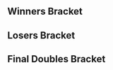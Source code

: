 {{DISPLAYTITLE: Apollo VII: Doubles Bracket}}<!--
-->{{SetGame|melee}}<!--
-->{{Tabs static
|name1=Overview |link1=Apollo/7
|name2=Singles Pools |link2=Apollo/7/Singles Pools
|name3=Singles Bracket |link3=Apollo/7/Singles Bracket
|name4=Doubles Bracket |link4=Apollo/7/Doubles Bracket
|This=4
}}
==Winners Bracket==
{{32DEDoublesWBracketA
<!-- ROUND 1 -->
|r1m1t1p1=The Moon |r1m1t1p1flag=us
|r1m1t1p2=DJ Nintendo |r1m1t1p2flag=us |r1m1t1score={{win}}
|r1m1t2p1=Bye |r1m1t2p1flag=
|r1m1t2p2=Bye |r1m1t2p2flag= |r1m1t2score=
|r1m1win=1

|r1m2t1p1=FF |r1m2t1p1flag=us
|r1m2t1p2=TSB |r1m2t1p2flag=us |r1m2t1score=2
|r1m2t2p1=Ferriswheel |r1m2t2p1flag=us
|r1m2t2p2=Alaneitor |r1m2t2p2flag=mx |r1m2t2score=0
|r1m2win=1

|r1m3t1p1=Wassabi |r1m3t1p1flag=us
|r1m3t1p2=nerd |r1m3t1p2flag=us |r1m3t1score={{win}}
|r1m3t2p1=Bye |r1m3t2p1flag=
|r1m3t2p2=Bye |r1m3t2p2flag= |r1m3t2score=
|r1m3win=1

|r1m4t1p1=Agent |r1m4t1p1flag=us
|r1m4t1p2=Kami |r1m4t1p2flag=us |r1m4t1score={{win}}
|r1m4t2p1=Bye |r1m4t2p1flag=
|r1m4t2p2=Bye |r1m4t2p2flag= |r1m4t2score=
|r1m4win=1

|r1m5t1p1=Zanguzen |r1m5t1p1flag=us
|r1m5t1p2=G$ |r1m5t1p2flag=us |r1m5t1score={{win}}
|r1m5t2p1=Bye |r1m5t2p1flag=
|r1m5t2p2=Bye |r1m5t2p2flag= |r1m5t2score=
|r1m5win=1

|r1m6t1p1=Emil |r1m6t1p1flag=us
|r1m6t1p2=Havok |r1m6t1p2flag=us |r1m6t1score=2
|r1m6t2p1=ToastGhost |r1m6t2p1flag=us
|r1m6t2p2=Wyldfire |r1m6t2p2flag=us |r1m6t2score=0
|r1m6win=1

|r1m7t1p1=Darktooth |r1m7t1p1flag=us
|r1m7t1p2=Animal |r1m7t1p2flag=us |r1m7t1score={{win}}
|r1m7t2p1=Bye |r1m7t2p1flag=
|r1m7t2p2=Bye |r1m7t2p2flag= |r1m7t2score=
|r1m7win=1

|r1m8t1p1=Lego |r1m8t1p1flag=us
|r1m8t1p2=Juiceman |r1m8t1p2flag=us |r1m8t1score={{win}}
|r1m8t2p1=Bye |r1m8t2p1flag=
|r1m8t2p2=Bye |r1m8t2p2flag= |r1m8t2score=
|r1m8win=1

|r1m9t1p1=iBDW |r1m9t1p1flag=us
|r1m9t1p2=2saint |r1m9t1p2flag=us |r1m9t1score={{win}}
|r1m9t2p1=Bye |r1m9t2p1flag=
|r1m9t2p2=Bye |r1m9t2p2flag= |r1m9t2score=
|r1m9win=1

|r1m10t1p1=SpaceGhost |r1m10t1p1flag=us
|r1m10t1p2=Lyric |r1m10t1p2flag=us |r1m10t1score=2
|r1m10t2p1=2%Milk |r1m10t2p1flag=us
|r1m10t2p2=Red Squirrel |r1m10t2p2flag=us |r1m10t2score=0
|r1m10win=1

|r1m11t1p1=Poonslayer7 |r1m11t1p1flag=us
|r1m11t1p2=42nd |r1m11t1p2flag=us |r1m11t1score={{win}}
|r1m11t2p1=Bye |r1m11t2p1flag=
|r1m11t2p2=Bye |r1m11t2p2flag= |r1m11t2score=
|r1m11win=1

|r1m12t1p1=BIG KID |r1m12t1p1flag=us
|r1m12t1p2=Fantik17 |r1m12t1p2flag=us |r1m12t1score={{win}}
|r1m12t2p1=Bye |r1m12t2p1flag=
|r1m12t2p2=Bye |r1m12t2p2flag= |r1m12t2score=
|r1m12win=1

|r1m13t1p1=Hax |r1m13t1p1flag=us
|r1m13t1p2=Syrox |r1m13t1p2flag=us |r1m13t1score={{win}}
|r1m13t2p1=Bye |r1m13t2p1flag=
|r1m13t2p2=Bye |r1m13t2p2flag= |r1m13t2score=
|r1m13win=1

|r1m14t1p1=DarkGenex |r1m14t1p1flag=us
|r1m14t1p2=Guava |r1m14t1p2flag=us |r1m14t1score=2
|r1m14t2p1=Frobey |r1m14t2p1flag=us
|r1m14t2p2=DAIJOUBU? |r1m14t2p2flag=us |r1m14t2score=0
|r1m14win=1

|r1m15t1p1=Beerman |r1m15t1p1flag=us
|r1m15t1p2=Just Jason |r1m15t1p2flag=us |r1m15t1score={{win}}
|r1m15t2p1=Bye |r1m15t2p1flag=
|r1m15t2p2=Bye |r1m15t2p2flag= |r1m15t2score=
|r1m15win=1

|r1m16t1p1=a-on |r1m16t1p1flag=us
|r1m16t1p2=Jib |r1m16t1p2flag=us |r1m16t1score={{win}}
|r1m16t2p1=Bye |r1m16t2p1flag=
|r1m16t2p2=Bye |r1m16t2p2flag= |r1m16t2score=
|r1m16win=1

<!-- ROUND 2 -->
|r2m1t1p1=The Moon |r2m1t1p1flag=us
|r2m1t1p2=DJ Nintendo |r2m1t1p2flag=us |r2m1t1score=2
|r2m1t2p1=FF |r2m1t2p1flag=us
|r2m1t2p2=TSB |r2m1t2p2flag=us |r2m1t2score=0
|r2m1win=1

|r2m2t1p1=Wassabi |r2m2t1p1flag=us
|r2m2t1p2=nerd |r2m2t1p2flag=us |r2m2t1score=2
|r2m2t2p1=Agent |r2m2t2p1flag=us
|r2m2t2p2=Kami |r2m2t2p2flag=us |r2m2t2score=0
|r2m2win=1

|r2m3t1p1=Zanguzen |r2m3t1p1flag=us
|r2m3t1p2=G$ |r2m3t1p2flag=us |r2m3t1score=2
|r2m3t2p1=Emil |r2m3t2p1flag=us
|r2m3t2p2=Havok |r2m3t2p2flag=us |r2m3t2score=0
|r2m3win=1

|r2m4t1p1=Darktooth |r2m4t1p1flag=us
|r2m4t1p2=Animal |r2m4t1p2flag=us |r2m4t1score=2
|r2m4t2p1=Lego |r2m4t2p1flag=us
|r2m4t2p2=Juiceman |r2m4t2p2flag=us |r2m4t2score=1
|r2m4win=1

|r2m5t1p1=iBDW |r2m5t1p1flag=us
|r2m5t1p2=2saint |r2m5t1p2flag=us |r2m5t1score=2
|r2m5t2p1=SpaceGhost |r2m5t2p1flag=us
|r2m5t2p2=Lyric |r2m5t2p2flag=us |r2m5t2score=0
|r2m5win=1

|r2m6t1p1=Poonslayer7 |r2m6t1p1flag=us
|r2m6t1p2=42nd |r2m6t1p2flag=us |r2m6t1score=2
|r2m6t2p1=BIG KID |r2m6t2p1flag=us
|r2m6t2p2=Fantik17 |r2m6t2p2flag=us |r2m6t2score=1
|r2m6win=1

|r2m7t1p1=Hax |r2m7t1p1flag=us
|r2m7t1p2=Syrox |r2m7t1p2flag=us |r2m7t1score=2
|r2m7t2p1=DarkGenex |r2m7t2p1flag=us
|r2m7t2p2=Guava |r2m7t2p2flag=us |r2m7t2score=0
|r2m7win=1

|r2m8t1p1=Beerman |r2m8t1p1flag=us
|r2m8t1p2=Just Jason |r2m8t1p2flag=us |r2m8t1score=2
|r2m8t2p1=a-on |r2m8t2p1flag=us
|r2m8t2p2=Jib |r2m8t2p2flag=us |r2m8t2score=1
|r2m8win=1

<!-- ROUND 3 -->
|r3m1t1p1=The Moon |r3m1t1p1flag=us
|r3m1t1p2=DJ Nintendo |r3m1t1p2flag=us |r3m1t1score=2
|r3m1t2p1=Wassabi |r3m1t2p1flag=us
|r3m1t2p2=nerd |r3m1t2p2flag=us |r3m1t2score=0
|r3m1win=1

|r3m2t1p1=Zanguzen |r3m2t1p1flag=us
|r3m2t1p2=G$ |r3m2t1p2flag=us |r3m2t1score=0
|r3m2t2p1=Darktooth |r3m2t2p1flag=us
|r3m2t2p2=Animal |r3m2t2p2flag=us |r3m2t2score=2
|r3m2win=2

|r3m3t1p1=iBDW |r3m3t1p1flag=us
|r3m3t1p2=2saint |r3m3t1p2flag=us |r3m3t1score=2
|r3m3t2p1=Poonslayer7 |r3m3t2p1flag=us
|r3m3t2p2=42nd |r3m3t2p2flag=us |r3m3t2score=1
|r3m3win=1

|r3m4t1p1=Hax |r3m4t1p1flag=us
|r3m4t1p2=Syrox |r3m4t1p2flag=us |r3m4t1score=2
|r3m4t2p1=Beerman |r3m4t2p1flag=us
|r3m4t2p2=Just Jason |r3m4t2p2flag=us |r3m4t2score=0
|r3m4win=1

<!-- ROUND 4 -->
|r4m1t1p1=The Moon |r4m1t1p1flag=us
|r4m1t1p2=DJ Nintendo |r4m1t1p2flag=us |r4m1t1score=3
|r4m1t2p1=Darktooth |r4m1t2p1flag=us
|r4m1t2p2=Animal |r4m1t2p2flag=us |r4m1t2score=0
|r4m1win=1

|r4m2t1p1=iBDW |r4m2t1p1flag=us
|r4m2t1p2=2saint |r4m2t1p2flag=us |r4m2t1score=3
|r4m2t2p1=Hax |r4m2t2p1flag=us
|r4m2t2p2=Syrox |r4m2t2p2flag=us |r4m2t2score=0
|r4m2win=1
}}
==Losers Bracket==
{{24DEDoublesLBracketSmwA
|tourneylink=Apollo/7
|tourneyname=Apollo VII
|l1placement=17-24
|l2placement=13-16
|l3placement=9-12
|l4placement=7-8
|l5placement=5-6

<!-- ROUND 1 -->
|l1m1t1p1=a-on |l1m1t1p1flag=us
|l1m1t1p2=Jib |l1m1t1p2flag=us |l1m1t1score=2
|l1m1t2p1=Ferriswheel |l1m1t2p1flag=us
|l1m1t2p2=Alaneitor |l1m1t2p2flag=mx |l1m1t2score=0
|l1m1win=1

|l1m2t1p1=DarkGenex |l1m2t1p1flag=us
|l1m2t1p2=Guava |l1m2t1p2flag=us |l1m2t1score={{win}}
|l1m2t2p1=Bye |l1m2t2p1flag=
|l1m2t2p2=Bye |l1m2t2p2flag= |l1m2t2score=
|l1m2win=1

|l1m3t1p1=BIG KID |l1m3t1p1flag=us
|l1m3t1p2=Fantik17 |l1m3t1p2flag=us |l1m3t1score=2
|l1m3t2p1=ToastGhost |l1m3t2p1flag=us
|l1m3t2p2=Wyldfire |l1m3t2p2flag=us |l1m3t2score=0
|l1m3win=1

|l1m4t1p1=SpaceGhost |l1m4t1p1flag=us
|l1m4t1p2=Lyric |l1m4t1p2flag=us |l1m4t1score={{win}}
|l1m4t2p1=Bye |l1m4t2p1flag=
|l1m4t2p2=Bye |l1m4t2p2flag= |l1m4t2score=
|l1m4win=1

|l1m5t1p1=Lego |l1m5t1p1flag=us
|l1m5t1p2=Juiceman |l1m5t1p2flag=us |l1m5t1score=2
|l1m5t2p1=2%Milk |l1m5t2p1flag=us
|l1m5t2p2=Red Squirrel |l1m5t2p2flag=us |l1m5t2score=0
|l1m5win=1

|l1m6t1p1=Emil |l1m6t1p1flag=us
|l1m6t1p2=Havok |l1m6t1p2flag=us |l1m6t1score={{win}}
|l1m6t2p1=Bye |l1m6t2p1flag=
|l1m6t2p2=Bye |l1m6t2p2flag= |l1m6t2score=
|l1m6win=1

|l1m7t1p1=Agent |l1m7t1p1flag=us
|l1m7t1p2=Kami |l1m7t1p2flag=us |l1m7t1score=2
|l1m7t2p1=Frobey |l1m7t2p1flag=us
|l1m7t2p2=DAIJOUBU? |l1m7t2p2flag=us |l1m7t2score=0
|l1m7win=1

|l1m8t1p1=FF |l1m8t1p1flag=us
|l1m8t1p2=TSB |l1m8t1p2flag=us |l1m8t1score={{win}}
|l1m8t2p1=Bye |l1m8t2p1flag=
|l1m8t2p2=Bye |l1m8t2p2flag= |l1m8t2score=
|l1m8win=1

<!-- ROUND 2 -->
|l2m1t1p1=a-on |l2m1t1p1flag=us
|l2m1t1p2=Jib |l2m1t1p2flag=us |l2m1t1score=0
|l2m1t2p1=DarkGenex |l2m1t2p1flag=us
|l2m1t2p2=Guava |l2m1t2p2flag=us |l2m1t2score=2
|l2m1win=2

|l2m2t1p1=BIG KID |l2m2t1p1flag=us
|l2m2t1p2=Fantik17 |l2m2t1p2flag=us |l2m2t1score=2
|l2m2t2p1=SpaceGhost |l2m2t2p1flag=us
|l2m2t2p2=Lyric |l2m2t2p2flag=us |l2m2t2score=0
|l2m2win=1

|l2m3t1p1=Lego |l2m3t1p1flag=us
|l2m3t1p2=Juiceman |l2m3t1p2flag=us |l2m3t1score=2
|l2m3t2p1=Emil |l2m3t2p1flag=us
|l2m3t2p2=Havok |l2m3t2p2flag=us |l2m3t2score=0
|l2m3win=1

|l2m4t1p1=Agent |l2m4t1p1flag=us
|l2m4t1p2=Kami |l2m4t1p2flag=us |l2m4t1score=2
|l2m4t2p1=FF |l2m4t2p1flag=us
|l2m4t2p2=TSB |l2m4t2p2flag=us |l2m4t2score=0
|l2m4win=1

<!-- ROUND 3 -->
|l3m1t1p1=Zanguzen |l3m1t1p1flag=us
|l3m1t1p2=G$ |l3m1t1p2flag=us |l3m1t1score=2
|l3m1t2p1=DarkGenex |l3m1t2p1flag=us
|l3m1t2p2=Guava |l3m1t2p2flag=us |l3m1t2score=0
|l3m1win=1

|l3m2t1p1=Wassabi |l3m2t1p1flag=us
|l3m2t1p2=nerd |l3m2t1p2flag=us |l3m2t1score=0
|l3m2t2p1=BIG KID |l3m2t2p1flag=us
|l3m2t2p2=Fantik17 |l3m2t2p2flag=us |l3m2t2score=2
|l3m2win=2

|l3m3t1p1=Beerman |l3m3t1p1flag=us
|l3m3t1p2=Just Jason |l3m3t1p2flag=us |l3m3t1score=2
|l3m3t2p1=Lego |l3m3t2p1flag=us
|l3m3t2p2=Juiceman |l3m3t2p2flag=us |l3m3t2score=0
|l3m3win=1

|l3m4t1p1=Poonslayer7 |l3m4t1p1flag=us
|l3m4t1p2=42nd |l3m4t1p2flag=us |l3m4t1score=2
|l3m4t2p1=Agent |l3m4t2p1flag=us
|l3m4t2p2=Kami |l3m4t2p2flag=us |l3m4t2score=0
|l3m4win=1

<!-- ROUND 4 -->
|l4m1t1p1=Zanguzen |l4m1t1p1flag=us
|l4m1t1p2=G$ |l4m1t1p2flag=us |l4m1t1score=2
|l4m1t2p1=BIG KID |l4m1t2p1flag=us
|l4m1t2p2=Fantik17 |l4m1t2p2flag=us |l4m1t2score=0
|l4m1win=1

|l4m2t1p1=Beerman |l4m2t1p1flag=us
|l4m2t1p2=Just Jason |l4m2t1p2flag=us |l4m2t1score=0
|l4m2t2p1=Poonslayer7 |l4m2t2p1flag=us
|l4m2t2p2=42nd |l4m2t2p2flag=us |l4m2t2score=2
|l4m2win=2

<!-- ROUND 5 -->
|l5m1t1p1=Hax |l5m1t1p1flag=us
|l5m1t1p2=Syrox |l5m1t1p2flag=us |l5m1t1score=0
|l5m1t2p1=Zanguzen |l5m1t2p1flag=us
|l5m1t2p2=G$ |l5m1t2p2flag=us |l5m1t2score=3
|l5m1win=2

|l5m2t1p1=Darktooth |l5m2t1p1flag=us
|l5m2t1p2=Animal |l5m2t1p2flag=us |l5m2t1score=3
|l5m2t2p1=Poonslayer7 |l5m2t2p1flag=us
|l5m2t2p2=42nd |l5m2t2p2flag=us |l5m2t2score=1
|l5m2win=1
}}
<onlyinclude>
==Final Doubles Bracket==
{{DEFinalDoublesSmwBracket
|tourneylink=Apollo/7
|tourneyname=Apollo VII
|l1placement=4
|r2placement=3
|r3loserplacement=2
|r3winnerplacement=1

<!-- FROM WINNERS -->
|r1m1t1p1=The Moon |r1m1t1p1flag=us
|r1m1t1p2=DJ Nintendo |r1m1t1p2flag=us |r1m1t1score=3
|r1m1t2p1=iBDW |r1m1t2p1flag=us
|r1m1t2p2=2saint |r1m1t2p2flag=us |r1m1t2score=1
|r1m1win=1

<!-- FROM LOSERS -->
|l1m1t1p1=Zanguzen |l1m1t1p1flag=us
|l1m1t1p2=G$ |l1m1t1p2flag=us |l1m1t1score=0
|l1m1t2p1=Darktooth |l1m1t2p1flag=us
|l1m1t2p2=Animal |l1m1t2p2flag=us |l1m1t2score=3
|l1m1win=2

<!-- LOSERS FINALS -->
|r2m1t1p1=iBDW |r2m1t1p1flag=us
|r2m1t1p2=2saint |r2m1t1p2flag=us |r2m1t1score=2
|r2m1t2p1=Darktooth |r2m1t2p1flag=us
|r2m1t2p2=Animal |r2m1t2p2flag=us |r2m1t2score=3
|r2m1win=2

<!-- GRAND FINALS -->
|r3m1t1p1=The Moon |r3m1t1p1flag=us
|r3m1t1p2=DJ Nintendo |r3m1t1p2flag=us |r3m1t1score=3 |r3m2t1score=
|r3m1t2p1=Darktooth |r3m1t2p1flag=us
|r3m1t2p2=Animal |r3m1t2p2flag=us |r3m1t2score=1 |r3m2t2score=
|r3m1win=1
}}
</onlyinclude>
